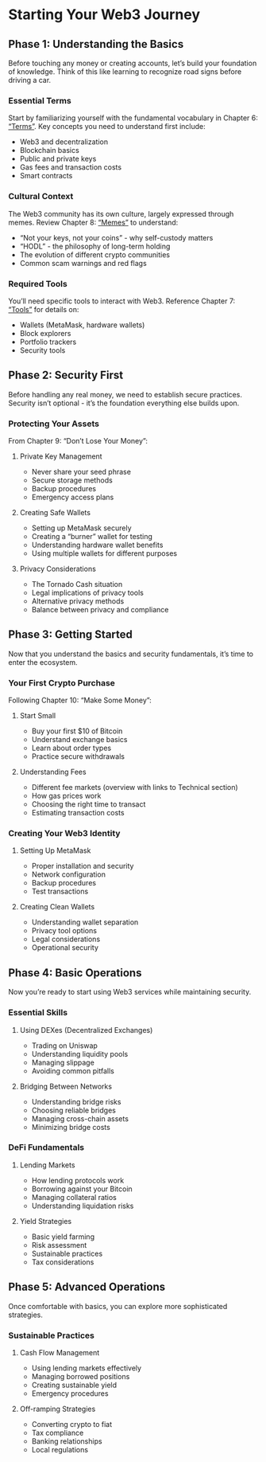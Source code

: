 # Starting Your Web3 Journey

## Phase 1: Understanding the Basics

Before touching any money or creating accounts, let's build your foundation of knowledge. Think of this like learning to recognize road signs before driving a car.

### Essential Terms
Start by familiarizing yourself with the fundamental vocabulary in Chapter 6: ["Terms"](../essentials/terms.qmd). Key concepts you need to understand first include:

- Web3 and decentralization
- Blockchain basics
- Public and private keys
- Gas fees and transaction costs
- Smart contracts

### Cultural Context
The Web3 community has its own culture, largely expressed through memes. Review Chapter 8: ["Memes"](../essentials/memes.qmd) to understand:

- "Not your keys, not your coins" - why self-custody matters
- "HODL" - the philosophy of long-term holding
- The evolution of different crypto communities
- Common scam warnings and red flags

### Required Tools
You'll need specific tools to interact with Web3. Reference Chapter 7: ["Tools"](../essentials/tools.qmd) for details on:

- Wallets (MetaMask, hardware wallets)
- Block explorers
- Portfolio trackers
- Security tools

## Phase 2: Security First

Before handling any real money, we need to establish secure practices. Security isn't optional - it's the foundation everything else builds upon.

### Protecting Your Assets
From Chapter 9: "Don't Lose Your Money":

1. Private Key Management

   - Never share your seed phrase
   - Secure storage methods
   - Backup procedures
   - Emergency access plans

2. Creating Safe Wallets

   - Setting up MetaMask securely
   - Creating a "burner" wallet for testing
   - Understanding hardware wallet benefits
   - Using multiple wallets for different purposes

3. Privacy Considerations

   - The Tornado Cash situation
   - Legal implications of privacy tools
   - Alternative privacy methods
   - Balance between privacy and compliance

## Phase 3: Getting Started

Now that you understand the basics and security fundamentals, it's time to enter the ecosystem.

### Your First Crypto Purchase
Following Chapter 10: "Make Some Money":

1. Start Small

   - Buy your first $10 of Bitcoin
   - Understand exchange basics
   - Learn about order types
   - Practice secure withdrawals

2. Understanding Fees

   - Different fee markets (overview with links to Technical section)
   - How gas prices work
   - Choosing the right time to transact
   - Estimating transaction costs

### Creating Your Web3 Identity
1. Setting Up MetaMask

   - Proper installation and security
   - Network configuration
   - Backup procedures
   - Test transactions

2. Creating Clean Wallets

   - Understanding wallet separation
   - Privacy tool options
   - Legal considerations
   - Operational security

## Phase 4: Basic Operations

Now you're ready to start using Web3 services while maintaining security.

### Essential Skills
1. Using DEXes (Decentralized Exchanges)

   - Trading on Uniswap
   - Understanding liquidity pools
   - Managing slippage
   - Avoiding common pitfalls

2. Bridging Between Networks

   - Understanding bridge risks
   - Choosing reliable bridges
   - Managing cross-chain assets
   - Minimizing bridge costs

### DeFi Fundamentals
1. Lending Markets

   - How lending protocols work
   - Borrowing against your Bitcoin
   - Managing collateral ratios
   - Understanding liquidation risks

2. Yield Strategies

   - Basic yield farming
   - Risk assessment
   - Sustainable practices
   - Tax considerations

## Phase 5: Advanced Operations

Once comfortable with basics, you can explore more sophisticated strategies.

### Sustainable Practices
1. Cash Flow Management

   - Using lending markets effectively
   - Managing borrowed positions
   - Creating sustainable yield
   - Emergency procedures

2. Off-ramping Strategies

   - Converting crypto to fiat
   - Tax compliance
   - Banking relationships
   - Local regulations